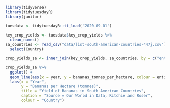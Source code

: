```r
library(tidyverse)
library(tidytuesdayR)
library(janitor)
```

```r
tuesdata <- tidytuesdayR::tt_load('2020-09-01')
```
```r
key_crop_yields <- tuesdata$key_crop_yields %>% 
  clean_names()
sa_countries <- read_csv("data/list-south-american-countries-447j.csv") %>% 
  select(Country)
```
```r
crop_yields_sa <- inner_join(key_crop_yields, sa_countries, by = c("entity" = "Country"))
```


```r
crop_yields_sa %>% 
  ggplot() +
  geom_line(aes(x = year, y = bananas_tonnes_per_hectare, colour = entity)) +
  labs(x = "Year",
       y = "Bananas per Hectare (tonnes)", 
       title = "Yield of Bananas in South American Countries",
       caption = "Source = Our World in Data, Ritchie and Roser",
       colour = "Country")
  
```



